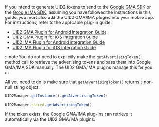 
If you intend to generate UID2 tokens to send to the [Google GMA SDK](https://developers.google.com/ad-manager/mobile-ads-sdk) or the [Google IMA SDK](https://developers.google.com/interactive-media-ads/), assuming you have followed the instructions in this guide, you must also add the UID2 GMA/IMA plugins into your mobile app. For instructions, refer to the applicable plug-in guide:

- [UID2 GMA Plugin for Android Integration Guide](/docs/guides/mobile-plugin-gma-android.md)
- [UID2 GMA Plugin for iOS Integration Guide](/docs/guides/mobile-plugin-gma-ios.md)
- [UID2 IMA Plugin for Android Integration Guide](/docs/guides/mobile-plugin-ima-android.md)
- [UID2 IMA Plugin for iOS Integration Guide](/docs/guides/mobile-plugin-ima-ios.md)

:::note
You do not need to explicitly make the `getAdvertisingToken()` method call to retrieve the advertising tokens and pass them into Google GMA/IMA SDK manually. The UID2 GMA/IMA plugins manage this for you.
:::

All you need to do is make sure that `getAdvertisingToken()` returns a non-null string object:

<Tabs groupId="language-selection">
<TabItem value='android' label='Android'>

```js
UID2Manager.getInstance().getAdvertisingToken()
```

</TabItem>
<TabItem value='ios' label='iOS'>

```js
UID2Manager.shared.getAdvertisingToken()
```

</TabItem>
</Tabs>

If the token exists, the Google GMA/IMA plug-ins can retrieve it automatically via the UID2 GMA/IMA plugins.